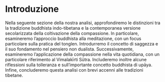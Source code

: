 # Introduzione

Nella seguente sezione della nostra analisi, approfondiremo le distinzioni tra la tradizione buddhista indo-tibetana e la contemporanea versione secolarizzata della coltivazione della compassione. In particolare, esamineremo l'approccio buddhista alla meditazione, con un focus particolare sulla pratica del tonglen. Introdurremo il concetto di saggezza e il suo fondamento nel pensiero non dualista. Successivamente, esamineremo l'applicazione della compassione nella vita quotidiana, con un particolare riferimento al Vimalakīrti Sūtra. Includeremo inoltre alcune riflessioni sulla tolleranza e sull'importante concetto buddhista di upāya. Infine, concluderemo questa analisi con brevi accenni alle tradizioni tibetane.
